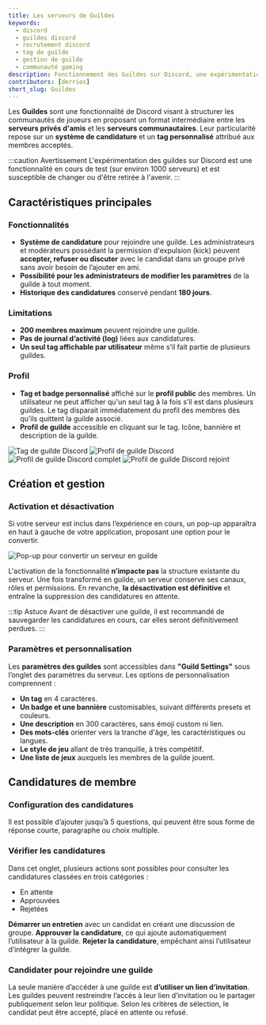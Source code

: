 ```yaml
---
title: Les serveurs de Guildes
keywords:
  - discord
  - guildes discord
  - recrutement discord
  - tag de guilde
  - gestion de guilde
  - communauté gaming
description: Fonctionnement des Guildes sur Discord, une expérimentation permettant aux joueurs de créer des communautés exclusives avec un système de recrutement avancé, une gestion optimisée et une identité visuelle unique.
contributors: [derrios]
short_slug: Guildes
---
```



Les **Guildes** sont une fonctionnalité de Discord visant à structurer les communautés de joueurs en proposant un format intermédiaire entre les **serveurs privés d'amis** et les **serveurs communautaires**. Leur particularité repose sur un **système de candidature** et un **tag personnalisé** attribué aux membres acceptés.

:::caution Avertissement
L'expérimentation des guildes sur Discord est une fonctionnalité en cours de test (sur environ 1000 serveurs) et est susceptible de changer ou d'être retirée à l'avenir.
:::

## Caractéristiques principales

### Fonctionnalités
- **Système de candidature** pour rejoindre une guilde. Les administrateurs et modérateurs possédant la permission d'expulsion (kick) peuvent **accepter, refuser ou discuter** avec le candidat dans un groupe privé sans avoir besoin de l’ajouter en ami.
- **Possibilité pour les administrateurs de modifier les paramètres** de la guilde à tout moment.
- **Historique des candidatures** conservé pendant **180 jours**.

### Limitations
- **200 membres maximum** peuvent rejoindre une guilde.
- **Pas de journal d’activité (log)** liées aux candidatures.
- **Un seul tag affichable par utilisateur** même s’il fait partie de plusieurs guildes.

### Profil
- **Tag et badge personnalisé** affiché sur le **profil public** des membres. Un utilisateur ne peut afficher qu'un seul tag à la fois s’il est dans plusieurs guildes. Le tag disparait immédiatement du profil des membres dès qu’ils quittent la guilde associé.
- **Profil de guilde** accessible en cliquant sur le tag. Icône, bannière et description de la guilde.

<Tabs>
  <TabItem value="tag-guilde" label="Tag de guilde" default>
    <img src="https://i.dfr.gg/guilde-tag.webp" alt="Tag de guilde Discord" loading="eager" />
  </TabItem>
  <TabItem value="profil-guilde" label="Profil de guilde">
    <img src="https://i.dfr.gg/guilde-BUG.webp" alt="Profil de guilde Discord" loading="lazy" />
  </TabItem>
  <TabItem value="guilde-complet" label="Complet">
    <img src="https://i.dfr.gg/guilde-complet.webp" alt="Profil de guilde Discord complet" loading="lazy" />
  </TabItem>
  <TabItem value="guilde-rejoint" label="Rejoint">
    <img src="https://i.dfr.gg/guilde-rejoint.webp" alt="Profil de guilde Discord rejoint" loading="lazy" />
  </TabItem>
</Tabs>

## Création et gestion
### Activation et désactivation
Si votre serveur est inclus dans l’expérience en cours, un pop-up apparaîtra en haut à gauche de votre application, proposant une option pour le convertir.

<img src="https://i.dfr.gg/convertir-serveur-guilde.webp" alt="Pop-up pour convertir un serveur en guilde" loading="lazy" />

L'activation de la fonctionnalité **n’impacte pas** la structure existante du serveur. Une fois transformé en guilde, un serveur conserve ses canaux, rôles et permissions. En revanche, **la désactivation est définitive** et entraîne la suppression des candidatures en attente.

:::tip Astuce
Avant de désactiver une guilde, il est recommandé de sauvegarder les candidatures en cours, car elles seront définitivement perdues.
:::

### Paramètres et personnalisation
Les **paramètres des guildes** sont accessibles dans **"Guild Settings"** sous l’onglet des paramètres du serveur. Les options de personnalisation comprennent :
- **Un tag** en 4 caractères.
- **Un badge et une bannière** customisables, suivant différents presets et couleurs.
- **Une description** en 300 caractères, sans émoji custom ni lien.
- **Des mots-clés** orienter vers la tranche d'âge, les caractéristiques ou langues.
- **Le style de jeu** allant de très tranquille, à très compétitif.
- **Une liste de jeux** auxquels les membres de la guilde jouent.

<Tabs>
  <TabItem value="tag-badge" label="Tag et Badge" default>
    <Thumbnail src="https://i.dfr.gg/guilde-configuration-tag-badge.webp" alt="Configuration tag et badge de guilde Discord" title="Cliquez pour voir en plein écran" loading="lazy" />
  </TabItem>
  <TabItem value="banniere" label="Bannière">
    <Thumbnail src="https://i.dfr.gg/guilde-configuration-banniere.webp" alt="Configuration bannière de guilde Discord" title="Cliquez pour voir en plein écran" loading="lazy" />
  </TabItem>
  <TabItem value="description" label="Description">
    <Thumbnail src="https://i.dfr.gg/guilde-configuration-description.webp" alt="Configuration description de guilde Discord" title="Cliquez pour voir en plein écran" loading="lazy" />
  </TabItem>
  <TabItem value="mots-cles" label="Mots-clés">
    <Thumbnail src="https://i.dfr.gg/guilde-configuration-caracteristiques.webp" alt="Configuration caractéristiques de guilde Discord" title="Cliquez pour voir en plein écran" loading="lazy" />
  </TabItem>
  <TabItem value="style" label="Style">
    <Thumbnail src="https://i.dfr.gg/guilde-configuration-style-de-jeu.webp" alt="Configuration style de jeu guilde Discord" title="Cliquez pour voir en plein écran" loading="lazy" />
  </TabItem>
  <TabItem value="jeux" label="Jeux">
    <Thumbnail src="https://i.dfr.gg/guilde-configuration-jeux.webp" alt="Configuration liste de jeux guilde Discord" title="Cliquez pour voir en plein écran" loading="lazy" />
  </TabItem>
</Tabs>

## Candidatures de membre
### Configuration des candidatures

Il est possible d’ajouter jusqu’à 5 questions, qui peuvent être sous forme de réponse courte, paragraphe ou choix multiple. 

<Thumbnail src="https://i.dfr.gg/guilde-configuration-candidature.webp" alt="Configuration candidatures de guilde Discord" title="Cliquez pour voir en plein écran" loading="lazy" />

### Vérifier les candidatures

Dans cet onglet, plusieurs actions sont possibles pour consulter les candidatures classées en trois catégories :
- En attente
- Approuvées
- Rejetées

**Démarrer un entretien** avec un candidat en créant une discussion de groupe.
**Approuver la candidature**, ce qui ajoute automatiquement l’utilisateur à la guilde.
**Rejeter la candidature**, empêchant ainsi l’utilisateur d’intégrer la guilde.

<Tabs>
  <TabItem value="consulter" label="Consulter" default>
    <Thumbnail src="https://i.dfr.gg/guilde-candidatures-de-membre.webp" alt="Vérifier les candidatures de guilde Discord" title="Cliquez pour voir en plein écran" loading="lazy" />
  </TabItem>
  <TabItem value="refuser" label="Refuser">
    <Thumbnail src="https://i.dfr.gg/guilde-refuser-candidature.webp" alt="Refuser une candidature de guilde Discord" title="Cliquez pour voir en plein écran" loading="lazy" />
  </TabItem>
  <TabItem value="entretien" label="Entretien">
    <Thumbnail src="https://i.dfr.gg/guilde-candidature-entretien.webp" alt="Entretien avec le candidat de guilde Discord" title="Cliquez pour voir en plein écran" loading="lazy" />
  </TabItem>
</Tabs>

### Candidater pour rejoindre une guilde

La seule manière d’accéder à une guilde est **d’utiliser un lien d’invitation**. Les guildes peuvent restreindre l’accès à leur lien d’invitation ou le partager publiquement selon leur politique. Selon les critères de sélection, le candidat peut être accepté, placé en attente ou refusé.

<Tabs>
  <TabItem value="candidater" label="Candidater" default>
    <Thumbnail src="https://i.dfr.gg/guilde-candidater.webp" alt="Candidater pour une guilde Discord" title="Cliquez pour voir en plein écran" loading="lazy" />
  </TabItem>
  <TabItem value="attente" label="En attente">
    <Thumbnail src="https://i.dfr.gg/guilde-candidature-en-attente.webp" alt="Candidature de guilde Discord en attente" title="Cliquez pour voir en plein écran" loading="lazy" />
  </TabItem>
  <TabItem value="refusee" label="Refusée">
    <Thumbnail src="https://i.dfr.gg/guilde-candidature-refusee.webp" alt="Candidature de guilde Discord refusée" title="Cliquez pour voir en plein écran" loading="lazy" />
  </TabItem>
</Tabs>
